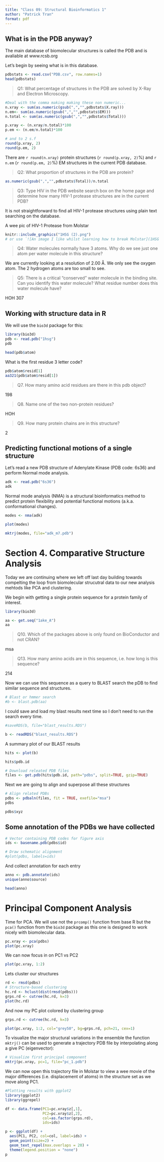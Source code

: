---
title: "Class 09: Structural Bioinformatics 1"
author: "Patrick Tran"
format: pdf
---

## What is in the PDB anyway?

The main database of biomolecular structures is called the PDB and is avaliable at www.rcsb.org

Let's begin by seeing what is in this database.

```{r}
pdbstats <- read.csv("PDB.csv", row.names=1)
head(pdbstats)
```

> Q1: What percentage of structures in the PDB are solved by X-Ray and Electron Microscopy.

```{r}
#Deal with the comma making making these non numeric...
n.xray <- sum(as.numeric(gsub(",","",pdbstats$X.ray)))
n.em<- sum(as.numeric(gsub(",","",pdbstats$EM)))
n.total <- sum(as.numeric(gsub(",","",pdbstats$Total)))

p.xray <- (n.xray/n.total)*100
p.em <- (n.em/n.total)*100

# and to 2 s.f
round(p.xray, 2)
round(p.em, 2)
```

There are `r round(n.xray)` protein structures (`r round(p.xray, 2)`%) and `r n.em` (`r round(p.em, 2)`%) EM structures in the current PDB database.

> Q2: What proportion of structures in the PDB are protein?

```{r}
as.numeric(gsub(",","",pdbstats$Total))/n.total
```



> Q3: Type HIV in the PDB website search box on the home page and determine how many HIV-1 protease structures are in the current PDB?

It is not straightforward to find all HIV-1 protease structures using plain text searching on the database.

A wee pic of HIV-1 Protease from Molstar
```{r}
knitr::include_graphics("1HSG (2).png")
# or use `![An image I like whilst learning how to break Molstar](1HSG (2).png)`
```

> Q4: Water molecules normally have 3 atoms. Why do we see just one atom per water molecule in this structure?

We are currently looking at a resolution of 2.00 Å. We only see the oxygen atom. The 2 hydrogen atoms are too small to see.

> Q5: There is a critical “conserved” water molecule in the binding site. Can you identify this water molecule? What residue number does this water molecule have?

HOH 307

## Working with structure data in R

We will use the `bio3d` package for this:

```{r}
library(bio3d)
pdb <- read.pdb("1hsg")
pdb
```

```{r}
head(pdb$atom)
```

What is the first residue 3 letter code?

```{r}
pdb$atom$resid[1]
aa321(pdb$atom$resid[1])
```

> Q7. How many amino acid residues are there in this pdb object? 

198

> Q8. Name one of the two non-protein residues? 

HOH

> Q9. How many protein chains are in this structure? 

2

## Predicting functional motions of a single structure

Let's read a new PDB structure of Adenylate Kinase (PDB code: 6s36) and perform Normal mode analysis.

```{r}
adk <- read.pdb("6s36")
adk
```

Normal mode analysis (NMA) is a structural bioinformatics method to predict protein flexibility and potential functional motions (a.k.a. conformational changes).

```{r}
modes <- nma(adk)
```

```{r}
plot(modes)
```

```{r}
mktrj(modes, file="adk_m7.pdb")
```


# Section 4. Comparative Structure Analysis

Today we are continuing where we left off last day building towards compelting the loop from biomolecular strucutral data to our new analysis mehtods like PCA and clustering.

We begin with getting a single protein sequence for a protein family of interest.

```{r}
library(bio3d)

aa <- get.seq("1ake_A")
aa
```

> Q10. Which of the packages above is only found on BioConductor and not CRAN?

msa

> Q13. How many amino acids are in this sequence, i.e. how long is this sequence? 

214

Now we can use this sequence as a query to BLAST search the pDB to find similar sequence and structures.

```{r}
# Blast or hmmer search
#b <- blast.pdb(aa)
```

I could save and load my blast results next time so I don't need to run the search every time.

```{r}
#saveRDS(b, file="blast_results.RDS")
```

```{r}
b <- readRDS("blast_results.RDS")
```

A summary plot of our BLAST results

```{r}
hits <- plot(b)
```

```{r}
hits$pdb.id
```

```{r}
# Download releated PDB files
files <- get.pdb(hits$pdb.id, path="pdbs", split=TRUE, gzip=TRUE)
```

Next we are going to align and superpose all these structures

```{r}
# Align related PDBs
pdbs <- pdbaln(files, fit = TRUE, exefile="msa")
pdbs
```

```{r}
pdbs$xyz
```

## Some annotation of the PDBs we have collected

```{r}
# Vector containing PDB codes for figure axis
ids <- basename.pdb(pdbs$id)

# Draw schematic alignment
#plot(pdbs, labels=ids)
```

And collect annotation for each entry

```{r}
anno <- pdb.annotate(ids)
unique(anno$source)
```

```{r}
head(anno)
```

# Principal Component Analysis

Time for PCA. We will use not the `prcomp()` function from base R but the `pca()` function from the `bio3d` package as this one is designed to work nicely with biomolecular data.

```{r}
pc.xray <- pca(pdbs)
plot(pc.xray)
```


We can now focus in on PC1 vs PC2

```{r}
plot(pc.xray, 1:2)
```

Lets cluster our structures

```{r}
rd <- rmsd(pdbs)
# Structure-based clustering
hc.rd <- hclust(dist(rmsd(pdbs)))
grps.rd <- cutree(hc.rd, k=3)
plot(hc.rd)
```

And now my PC plot colored by clustering group

```{r}
grps.rd <- cutree(hc.rd, k=3)

plot(pc.xray, 1:2, col="grey50", bg=grps.rd, pch=21, cex=1)
```

To visualize the major structural variations in the ensemble the function `mktrj()` can be used to generate a trajectory PDB file by interpolating along a give PC (eigenvector):

```{r}
# Visualize first principal component
mktrj(pc.xray, pc=1, file="pc_1.pdb")
```

We can now open this trajectory file in Molstar to view a wee movie of the major differences (i.e. displacement of atoms) in the structure set as we move along PC1.

```{r}
#Plotting results with ggplot2
library(ggplot2)
library(ggrepel)

df <- data.frame(PC1=pc.xray$z[,1], 
                 PC2=pc.xray$z[,2], 
                 col=as.factor(grps.rd),
                 ids=ids)

p <- ggplot(df) + 
  aes(PC1, PC2, col=col, label=ids) +
  geom_point(size=2) +
  geom_text_repel(max.overlaps = 20) +
  theme(legend.position = "none")
p
```




